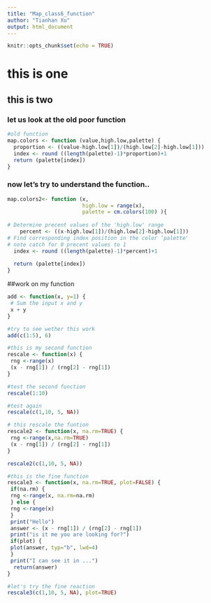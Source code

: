 ```yaml
---
title: "Map_class6_function"
author: "Tianhan Xu"
output: html_document
---
```


```r
knitr::opts_chunk$set(echo = TRUE)
```
# this is one
## this is two
### let us look at the old poor function 

```r
#old function
map.colors <- function (value,high.low,palette) {
  proportion <- ((value-high.low[1])/(high.low[2]-high.low[1]))
  index <- round ((length(palette)-1)*proportion)+1
  return (palette[index])
}
```


### now let's try to understand the function..
```r
map.colors2<- function (x,
                        high.low = range(x),
                        palette = cm.colors(100) ){
  
# Determine precent values of the 'high.low' range
    percent <- ((x-high.low[1])/(high.low[2]-high.low[1]))
# Find corresponding index position in the color ‘palette'
# note catch for 0 precent values to 1   
  index <- round ((length(palette)-1)*percent)+1
  
  return (palette[index])
}
```

##work on my function
```r
add <- function(x, y=1) {
 # Sum the input x and y
 x + y
}
```

```r
#try to see wether this work
add(c(1:5), 6)
```

```r
#this is my second function
rescale <- function(x) {
 rng <-range(x)
 (x - rng[1]) / (rng[2] - rng[1])
}
```

```r
#test the second function
rescale(1:10)

#test again
rescale(c(1,10, 5, NA))
```

```r
# this rescale the funtion
rescale2 <- function(x, na.rm=TRUE) {
 rng <-range(x,na.rm=TRUE)
 (x - rng[1]) / (rng[2] - rng[1])
}

rescale2(c(1,10, 5, NA))
```

```r
#this is the fine function
rescale3 <- function(x, na.rm=TRUE, plot=FALSE) {
 if(na.rm) {
 rng <-range(x, na.rm=na.rm)
 } else {
 rng <-range(x)
 }
 print("Hello")
 answer <- (x - rng[1]) / (rng[2] - rng[1])
 print("is it me you are looking for?")
 if(plot) {
 plot(answer, typ="b", lwd=4)
 }
 print("I can see it in ...")
  return(answer)
}
```

```r
#let's try the fine reaction
rescale3(c(1,10, 5, NA), plot=TRUE)
```




